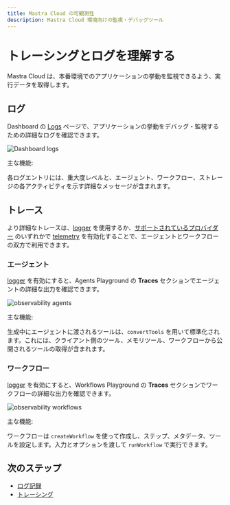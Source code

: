 ```yaml
---
title: Mastra Cloud の可観測性
description: Mastra Cloud 環境向けの監視・デバッグツール
---
```




# トレーシングとログを理解する

Mastra Cloud は、本番環境でのアプリケーションの挙動を監視できるよう、実行データを取得します。

<MastraCloudCallout />

## ログ

Dashboard の [Logs](/docs/mastra-cloud/dashboard#logs) ページで、アプリケーションの挙動をデバッグ・監視するための詳細なログを確認できます。

![Dashboard logs](/image/mastra-cloud/mastra-cloud-dashboard-logs.jpg)

主な機能:

各ログエントリには、重大度レベルと、エージェント、ワークフロー、ストレージの各アクティビティを示す詳細なメッセージが含まれます。

## トレース

より詳細なトレースは、[logger](/docs/observability/logging) を使用するか、[サポートされているプロバイダー](/reference/observability/providers) のいずれかで [telemetry](/docs/observability/tracing) を有効化することで、エージェントとワークフローの双方で利用できます。

### エージェント

[logger](/docs/observability/logging) を有効にすると、Agents Playground の **Traces** セクションでエージェントの詳細な出力を確認できます。

![observability agents](/image/mastra-cloud/mastra-cloud-observability-agents.jpg)

主な機能:

生成中にエージェントに渡されるツールは、`convertTools` を用いて標準化されます。これには、クライアント側のツール、メモリツール、ワークフローから公開されるツールの取得が含まれます。

### ワークフロー

[logger](/docs/observability/logging) を有効にすると、Workflows Playground の **Traces** セクションでワークフローの詳細な出力を確認できます。

![observability workflows](/image/mastra-cloud/mastra-cloud-observability-workflows.jpg)

主な機能:

ワークフローは `createWorkflow` を使って作成し、ステップ、メタデータ、ツールを設定します。入力とオプションを渡して `runWorkflow` で実行できます。

## 次のステップ

- [ログ記録](/docs/observability/logging)
- [トレーシング](/docs/observability/tracing)